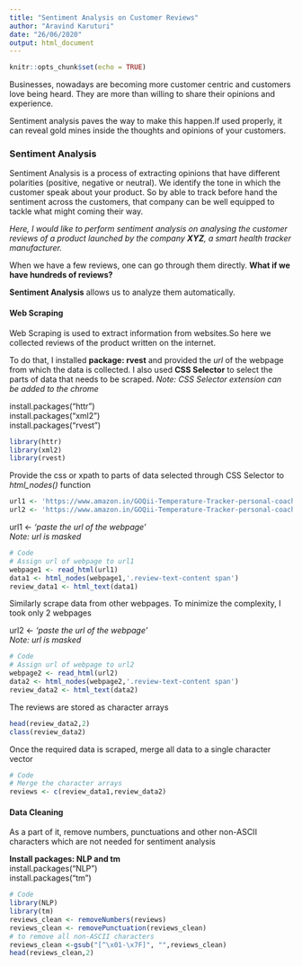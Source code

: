 ```yaml
---
title: "Sentiment Analysis on Customer Reviews"
author: "Aravind Karuturi"
date: "26/06/2020"
output: html_document
---
```


```r
knitr::opts_chunk$set(echo = TRUE)
```

Businesses, nowadays are becoming more customer centric and customers love being heard. They are more than willing to share their opinions and experience.

Sentiment analysis paves the way to make this happen.If used properly, it can reveal gold mines inside the thoughts and opinions of your customers.

### Sentiment Analysis

Sentiment Analysis is a process of extracting opinions that have different polarities (positive, negative or neutral). We identify the tone in which the customer speak about your product. So by able to track before hand the sentiment across the customers, that company can be well equipped to tackle what might coming their way.

*Here, I would like to perform sentiment analysis on analysing the customer reviews of a product launched by the company **XYZ**, a smart health tracker manufacturer.*

When we have a few reviews, one can go through them directly. **What if we have hundreds of reviews?**

**Sentiment Analysis** allows us to analyze them automatically.

#### Web Scraping

Web Scraping is used to extract information from websites.So here we collected reviews of the product written on the internet.

To do that, I installed **package: rvest** and provided the *url* of the webpage from which the data is collected. I also used **CSS Selector** to select the parts of data that needs to be scraped.
*Note: CSS Selector extension can be added to the chrome*

install.packages("httr") <br/>
install.packages("xml2") <br/>
install.packages("rvest") <br/>

```r

library(httr)
library(xml2)
library(rvest)
```
Provide the css or xpath to parts of data selected through CSS Selector to *html_nodes()* function

```r
url1 <- 'https://www.amazon.in/GOQii-Temperature-Tracker-personal-coaching/product-reviews/B087CHCR1N/ref=cm_cr_othr_d_show_all_btm?ie=UTF8&reviewerType=all_reviews'
url2 <- 'https://www.amazon.in/GOQii-Temperature-Tracker-personal-coaching/product-reviews/B087CHCR1N/ref=cm_cr_arp_d_paging_btm_next_2?ie=UTF8&reviewerType=all_reviews&pageNumber=2'
```
url1 <- *'paste the url of the webpage'* <br/>
*Note: url is masked*
```r
# Code
# Assign url of webpage to url1
webpage1 <- read_html(url1)
data1 <- html_nodes(webpage1,'.review-text-content span')
review_data1 <- html_text(data1)
```
Similarly scrape data from other webpages. To minimize the complexity, I took only 2 webpages <br/>

url2 <- *'paste the url of the webpage'* <br/>
*Note: url is masked*
```r
# Code
# Assign url of webpage to url2
webpage2 <- read_html(url2)
data2 <- html_nodes(webpage2,'.review-text-content span')
review_data2 <- html_text(data2)
```
The reviews are stored as character arrays
``` r
head(review_data2,2)
class(review_data2)
```
Once the required data is scraped, merge all data to a single character vector
``` r
# Code
# Merge the character arrays 
reviews <- c(review_data1,review_data2)
```
#### Data Cleaning 
As a part of it, remove numbers, punctuations and other non-ASCII characters which are not needed for sentiment analysis

 **Install packages: NLP and tm** <br/>
install.packages("NLP") <br/>
install.packages("tm")

```r
# Code
library(NLP)
library(tm)
reviews_clean <- removeNumbers(reviews)
reviews_clean <- removePunctuation(reviews_clean)
# to remove all non-ASCII characters
reviews_clean <-gsub("[^\x01-\x7F]", "",reviews_clean)
head(reviews_clean,2)
```




